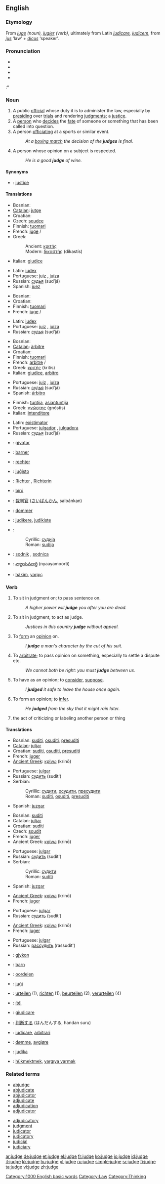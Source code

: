 {{wikipedia|dab=Judge (disambiguation)|Judge}}
==English==

===Etymology===
From {{OF.}} ''[[juge]] (noun), [[jugier]] (verb)'', ultimately from Latin ''[[judicare]], [[judicem]]'', from ''[[jus]]'' ‘law’ + ''[[dicus]]'' ‘speaker’.

===Pronunciation===
*{{IPA|/dʒʌdʒ/}}
*{{SAMPA|/dZVdZ/}}
*{{AHD|/jŭj/}}
*{{audio|en-us-judge.ogg|Audio (US)}}
:*{{rhymes|ʌdʒ}}

===Noun===
{{wikipedia}}
{{en-noun}}

# A public [[official]] whose duty it is to administer the law, especially by [[presiding]] over [[trial]]s and rendering [[judgment]]s; a [[justice]].
# A [[person]] who [[decide]]s the [[fate]] of someone or something that has been called into question.
# A person [[officiate|officiating]] at a sports or similar event.
#:''At a [[boxing match]] the decision of the '''judges''' is final.''
# A person whose opinion on a subject is respected.
#:''He is a good '''judge''' of wine.''

====Synonyms====
*{{italbrac|official of the court}}: [[justice]]

====Translations====
{{trans-top|public judicial official}}
*Bosnian: {{t|bs|sudija|m}}
*[[Catalan]]: [[jutge]] {{m}}
*Croatian: {{t|hr|sudac|m}}
*Czech: [[soudce]] {{m}}
*Finnish: [[tuomari]]
*French: [[juge]] {{m}}/{{f}}
*Greek:
*:Ancient: [[κριτής]] {{m}}
*:Modern: [[δικαστής]] (dikastís) {{c}}
*Italian: [[giudice]]
{{trans-mid}}
*Latin: [[iudex]] {{m}}
*Portuguese: [[juiz]] {{m}}, [[juíza]] {{f}}
*Russian: [[судья]] (sud’já) {{mf}}
*Spanish: [[juez]] {{m}}
{{trans-bottom}}

{{trans-top|someone deciding another's fate}}
*Bosnian: {{t|bs|sudija|m}}
*Croatian: {{t|hr|sudac|m}}
*Finnish: [[tuomari]]
*French: [[juge]] {{m}}/{{f}}
{{trans-mid}}
*Latin: [[iudex]] {{m}}
*Portuguese: [[juiz]] {{m}}, [[juíza]] {{f}}
*Russian: [[судья]] (sud’já) {{mf}}
{{trans-bottom}}

{{trans-top|sports official}}
*Bosnian: {{t|bs|sudija|m}}
*[[Catalan]]: [[àrbitre]] {{m}}
*Croatian: {{t|hr|sudac|m}}
*Finnish: [[tuomari]]
*French: [[arbitre]] {{m}}/{{f}}
*Greek: [[κριτής]] (kritís) {{c}}
*Italian: [[giudice]], [[arbitro]]
{{trans-mid}}
*Portuguese: [[juiz]] {{m}}, [[juíza]] {{f}}
*Russian: [[судья]] (sud’já) {{mf}}
*Spanish: [[árbitro]] {{m}}
{{trans-bottom}}

{{trans-top|someone with valued opinions}}
*Finnish: [[tuntija]], [[asiantuntija]]
*Greek: [[γνώστης]] (gnóstis) {{c}}
*Italian: [[intenditore]]
{{trans-mid}}
*Latin: [[existimator]] {{m}}
*Portuguese: [[julgador]] {{m}}, [[julgadora]] {{f}}
*Russian: [[судья]] (sud’já) {{mf}}
{{trans-bottom}}

{{checktrans}}
{{trans-top|Translations to be categorised}}
*{{ttbc|Albanian}}: [[gjyqtar]] {{m}}
*{{ttbc|Breton}}: [[barner]] {{m}}
*{{ttbc|Dutch}}: [[rechter]] {{m}}
*{{ttbc|Esperanto}}: [[juĝisto]]
*{{ttbc|German}}: [[Richter]] {{m}}, [[Richterin]] {{f}}
*{{ttbc|Hungarian}}: [[bíró]]
*{{ttbc|Japanese}}: [[裁判官]] ([[さいばんかん]], saibánkan)
{{trans-mid}}
*{{ttbc|Norwegian}}: [[dommer]] {{m}}
*{{ttbc|Novial}}: [[judikere]], [[judikiste]]
*{{ttbc|Serbian}}:
*:Cyrillic: [[судија#Serbian|судија]] {{m}}
*:Roman: [[sudija#Serbian|sudija]] {{m}}
*{{ttbc|Slovene}}: [[sodnik]] {{m}}, [[sodnica]] {{f}}
*{{ttbc|Telugu}}: [[న్యాయమూర్తి]] (nyaayamoorti)
*{{ttbc|Turkish}}: [[hakim|hâkim]], [[yargıç]]
{{trans-bottom}}

===Verb===
{{en-verb|judg|ing}}

# {{transitive}} To sit in judgment on; to pass sentence on.
#:''A higher power will '''judge''' you after you are dead.''
# {{intransitive}} To sit in judgment, to act as judge.
#:''Justices in this country '''judge''' without appeal.''
# {{transitive}} To [[form]] an [[opinion]] on.
#:''I '''judge''' a man's character by the cut of his suit.''
# {{intransitive}} To [[arbitrate]]; to pass opinion on something, especially to settle a dispute etc.
#:''We cannot both be right: you must '''judge''' between us.''
# {{transitive}} To have as an opinion; to [[consider]], [[suppose]].
#:''I '''judged''' it safe to leave the house once again.''
# {{intransitive}} To form an opinion; to [[infer]].
#: ''He '''judged''' from the sky that it might rain later.''
# the act of criticizing or labeling another person or thing

====Translations====
{{trans-top|''(transitive)'' To sit in judgment on; to pass sentence on}}
*Bosnian: [[suditi]], [[osuditi]], [[presuditi]]
*[[Catalan]]: [[jutjar]]
*Croatian: [[suditi]], [[osuditi]], [[presuditi]]
*French: [[juger]]
*[[Ancient Greek]]: [[κρίνω]] (krinō)
{{trans-mid}}
*Portuguese: [[julgar]]
*Russian: [[судить]] (sudít') {{impf}}
*Serbian:
*:Cyrillic: [[судити]], [[осудити]], [[пресудити]]
*:Roman: [[suditi#Serbian|suditi]], [[osuditi#Serbian|osuditi]], [[presuditi#Serbian|presuditi]]
*Spanish: [[juzgar]]
{{trans-bottom}}

{{trans-top|''(intransitive)'' To sit in judgment on, to act as judge}}
*Bosnian: [[suditi]]
*Catalan: [[jutjar]]
*Croatian: [[suditi]]
*Czech: [[soudit]]
*French: [[juger]]
*Ancient Greek: [[κρίνω]] (krinō)
{{trans-mid}}
*Portuguese: [[julgar]]
*Russian: [[судить]] (sudít') {{impf}}
*Serbian:
*:Cyrillic: [[судити]]
*:Roman: [[suditi#Serbian|suditi]]
*Spanish: [[juzgar]]
{{trans-bottom}}

{{trans-top|To form an opinion on}}
*[[Ancient Greek]]: [[κρίνω]] (krinō)
*French: [[juger]]
{{trans-mid}}
*Portuguese: [[julgar]]
*Russian: [[судить]] (sudít') {{impf}}
{{trans-bottom}}

{{trans-top|To arbitrate; to pass opinion on something}}
*[[Ancient Greek]]: [[κρίνω]] (krinō)
*French: [[juger]]
{{trans-mid}}
*Portuguese: [[julgar]]
*Russian: [[рассудить]] (rassudít') {{pf}}
{{trans-bottom}}

{{checktrans}}
{{trans-top|Translations to be categorised}}
*{{ttbc|Albanian}}: [[gjykon]]
*{{ttbc|Breton}}: [[barn]]
*{{ttbc|Dutch}}: [[oordelen]]
*{{ttbc|Esperanto}}: [[juĝi]]
*{{ttbc|German}}: [[urteilen]] (1), [[richten]] (1), [[beurteilen]] (2), [[verurteilen]] (4)
*{{ttbc|Hungarian}}: [[ítél]]
*{{ttbc|Italian}}: [[giudicare]]
{{trans-mid}}
*{{ttbc|Japanese}}: [[判断する]] (はんだんする, handan suru)
*{{ttbc|Latin}}: [[iudicare]], [[arbitrari]]
*{{ttbc|Norwegian}}: [[dømme]], [[avgjøre]]
*{{ttbc|[[Novial]]}}: [[judika]]
*{{ttbc|Turkish}}: [[hükmektmek]], [[yargıya varmak]]
{{trans-bottom}}

===Related terms===
{{top2}}
*[[abjudge]]
*[[abjudicate]]
*[[abjudicator]]
*[[adjudicate]]
*[[adjudication]]
*[[adjudicator]]
{{mid2}}
*[[adjudicatory]]
*[[judgment]]
*[[judicator]]
*[[judicatory]]
*[[judicial]]
*[[judiciary]]
{{bottom}}

[[Category:1000 English basic words]]
[[Category:Law]]
[[Category:Thinking]]

[[ar:judge]]
[[de:judge]]
[[et:judge]]
[[el:judge]]
[[fr:judge]]
[[ko:judge]]
[[io:judge]]
[[id:judge]]
[[it:judge]]
[[kk:judge]]
[[hu:judge]]
[[pl:judge]]
[[ru:judge]]
[[simple:judge]]
[[sr:judge]]
[[fi:judge]]
[[ta:judge]]
[[vi:judge]]
[[zh:judge]]